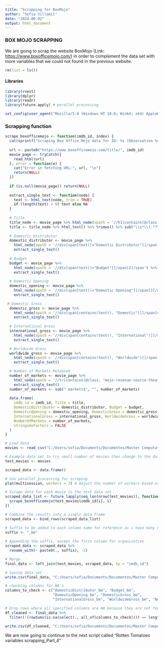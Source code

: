 ```yaml
---
title: "Scrapping for BoxMojo"
author: "Sofia Villamil"
date: "2024-06-02"
output: html_document
---
```


### BOX MOJO SCRAPPING

We are going to scrap the website BoxMojo (Link: <https://www.boxofficemojo.com/>) in order to complement the data set with more variables that we could not found in the previous website.

```r
rm(list = ls())
```

#### Libraries

```r
library(rvest)
library(dplyr)
library(readr)
library(future.apply) # parallel processing
```

```r
set_config(user_agent("Mozilla/5.0 (Windows NT 10.0; Win64; x64) AppleWebKit/537.36 (KHTML, like Gecko) Chrome/121.0.0.0 Safari/537.36; Sofia Villamil / sofia.v1999@gmail.com")) # set user agent here

```

### Scrapping function

```r
scrape_boxofficemojo <- function(imdb_id, index) {
  cat(sprintf("Scraping Box Office Mojo data for ID: %s (Observation %d)\n", imdb_id, index))
  
  url <- paste0("https://www.boxofficemojo.com/title/", imdb_id)
  movie_page <- tryCatch({
    read_html(url)
  }, error = function(e) {
    cat("Error in fetching URL:", url, "\n")
    return(NULL)
  }) 
  
  if (is.null(movie_page)) return(NULL)
  
  extract_single_text <- function(node) {
    text <- html_text(node, trim = TRUE)
    if (length(text) > 0) text else NA
  }
  
  # Title
  title_node <- movie_page %>% html_node(xpath = '//h1[contains(@class, "a-size-extra-large")]')
  title <- title_node %>% html_text() %>% trimws() %>% sub("\\s*\\(.*?\\)$", "", .)
  
  # Domestic Distributor
  domestic_distributor <- movie_page %>% 
    html_node(xpath = '//div[span[text()="Domestic Distributor"]]/span[2]') %>%
    extract_single_text()
  
  # Budget
  budget <- movie_page %>% 
    html_node(xpath = '//div[span[text()="Budget"]]/span[2]/span') %>%
    extract_single_text()
  
  # Domestic Opening
  domestic_opening <- movie_page %>% 
    html_node(xpath = '//div[span[text()="Domestic Opening"]]/span[2]/a/span') %>%
    extract_single_text()

 # Domestic Gross
  domestic_gross <- movie_page %>% 
    html_node(xpath = '//div[span[contains(text(), "Domestic")]]/span[contains(@class, "a-size-medium")]/span[contains(@class, "money")]') %>%
    extract_single_text()
  
  # International Gross
  international_gross <- movie_page %>% 
    html_node(xpath = '//div[span[contains(text(), "International")]]/span[contains(@class, "a-size-medium")]/span[contains(@class, "money")]') %>%
    extract_single_text()

  # Worldwide Gross
  worldwide_gross <- movie_page %>% 
    html_node(xpath = '//div[span[contains(text(), "Worldwide")]]/span[contains(@class, "a-size-medium")]/span[contains(@class, "money")]') %>%
    extract_single_text()

  # Number of Markets Released
  number_of_markets <- movie_page %>%
    html_node(xpath = '//tr[contains(@class, "mojo-revenue-source-theatrical")]//td[3]/a') %>%
    extract_single_text()
  number_of_markets <- sub(" markets$", "", number_of_markets)  
  
  data.frame(
    imdb_id = imdb_id, Title = title, 
    DomesticDistributor = domestic_distributor, Budget = budget,
    DomesticOpening = domestic_opening, DomesticGross = domestic_gross,
    InternationalGross = international_gross, WorldwideGross = worldwide_gross,
    NumberOfMarkets = number_of_markets,
    stringsAsFactors = FALSE
  )
}
```

```r
# Load data
movies <- read_csv("C:/Users/sofia/Documents/Documentos/Master Computational Social Sciences/TFM/Master Thesis/Scrapping and Data Part 2/movies_final_dataset_test.csv",show_col_types = FALSE)

# Example data set to try small number of movies then change to the data
test_movies <- movies

scraped_data <- data.frame()

# Use parallel processing for scraping
plan(multisession, workers = 7) # Adjust the number of workers based on your CPU, I have 8 so I put one less

# Scrape data for each movie in the test data set
scraped_data_list <- future_lapply(seq_len(nrow(test_movies)), function(i) {
  scrape_boxofficemojo(test_movies$imdb_id[i], i)
})

# Combine the results into a single data frame
scraped_data <- bind_rows(scraped_data_list)

# Suffix to be added to each column name for reference as i have many variables from dif places
suffix <- "_bm"
 
# Appending the suffix, except the first column for organization
scraped_data <- scraped_data %>%
  rename_with(~ paste0(., suffix), -1) 

```

```r
# Merge
final_data <- left_join(test_movies, scraped_data, by = "imdb_id")

# Saving data set
write.csv(final_data, "C:/Users/sofia/Documents/Documentos/Master Computational Social Sciences/TFM/Master Thesis/Scrapping and Data Part 2/movies_final_dataset_test_with_bm.csv", row.names = FALSE)
```

```r
# checking columns for NA's
columns_to_check <- c("DomesticDistributor_bm", "Budget_bm", 
                      "DomesticOpening_bm", "DomesticGross_bm", 
                      "InternationalGross_bm", "WorldwideGross_bm", "NumberOfMarkets_bm")

# Drop rows where all specified columns are NA because they are not found in the site
df_cleaned <- final_data %>%
  filter(!(rowSums(is.na(select(., all_of(columns_to_check)))) == length(columns_to_check)))

```

```r
write.csv(df_cleaned, "C:/Users/sofia/Documents/Documentos/Master Computational Social Sciences/TFM/Master Thesis/Scrapping and Data Part 2/movies_final_dataset_test_with_bm_cleaned.csv", row.names = FALSE)
```

We are now going to continue to the next script called "Rotten Tomatoes variables scrapping_Part_4"
